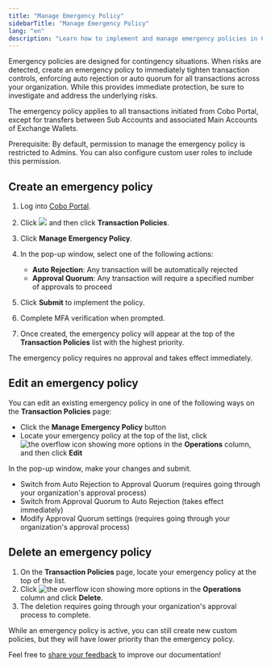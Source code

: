 ```yaml
---
title: "Manage Emergency Policy"
sidebarTitle: "Manage Emergency Policy"
lang: "en"
description: "Learn how to implement and manage emergency policies in Cobo Portal for immediate risk control."
---
```


Emergency policies are designed for contingency situations. When risks are detected, create an emergency policy to immediately tighten transaction controls, enforcing auto rejection or auto quorum for all transactions across your organization. While this provides immediate protection, be sure to investigate and address the underlying risks.

<Info>The emergency policy applies to all transactions initiated from Cobo Portal, except for transfers between Sub Accounts and associated Main Accounts of Exchange Wallets.</Info>

<Note>Prerequisite: By default, permission to manage the emergency policy is restricted to Admins. You can also configure custom user roles to include this permission.</Note>

## Create an emergency policy

1. Log into [Cobo Portal](https://portal.cobo.com/login).

2. Click <img src="/en/images/common/wallets_icon.svg" className="icon"/> and then click **Transaction Policies**.

3. Click **Manage Emergency Policy**.

4. In the pop-up window, select one of the following actions:
   - **Auto Rejection**: Any transaction will be automatically rejected
   - **Approval Quorum**: Any transaction will require a specified number of approvals to proceed

5. Click **Submit** to implement the policy.

6. Complete MFA verification when prompted.

7. Once created, the emergency policy will appear at the top of the **Transaction Policies** list with the highest priority. 

<Note>The emergency policy requires no approval and takes effect immediately.</Note>

## Edit an emergency policy

You can edit an existing emergency policy in one of the following ways on the **Transaction Policies** page:
- Click the **Manage Emergency Policy** button
- Locate your emergency policy at the top of the list, click <img src="/en/images/common/icon_more.svg" className="icon" alt="the overflow icon showing more options"/> in the **Operations** column, and then click **Edit**

In the pop-up window, make your changes and submit.
- Switch from Auto Rejection to Approval Quorum (requires going through your organization's approval process)
- Switch from Approval Quorum to Auto Rejection (takes effect immediately)
- Modify Approval Quorum settings (requires going through your organization's approval process)

## Delete an emergency policy

1. On the **Transaction Policies** page, locate your emergency policy at the top of the list.
2. Click <img src="/en/images/common/icon_more.svg" className="icon" alt="the overflow icon showing more options"/> in the **Operations** column and click **Delete**.
3. The deletion requires going through your organization's approval process to complete.

<Note>While an emergency policy is active, you can still create new custom policies, but they will have lower priority than the emergency policy.</Note>

<Tip>Feel free to [share your feedback](https://forms.zohopublic.com/cobo/form/DocumentFeedbackForm/formperma/QvLOhxJv1_JMsJ-1dleZ8Itb_7rzN-LtgvsDdxosoVI?referrername=manuals) to improve our documentation!</Tip>
